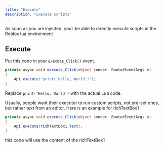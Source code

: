 ```yaml
---
title: "Execute"
description: "Execute scripts"
---
```


<Check>
  As soon as you are injected, youll be able to directly execute scripts in the Roblox lua environment
</Check>

## Execute

Put this code in your `Execute_Click()` event.

```csharp
private async void execute_Click(object sender, RoutedEventArgs e)
{
    Api.execute("print('Hello, World')"); 
}
```

Replace `print('Hello, World')` with the actual Lua code.

<Info>
  Usually, people want their executor to run custom scripts, not pre-set ones, but rather text from an editor. Here is an example for richTextBox1
</Info>

```csharp
private async void execute_Click(object sender, RoutedEventArgs e)
{
    Api.execute(richTextBox1.Text);
}
```

<Check>
  this code will use the content of the richTextBox1&#x20;
</Check>